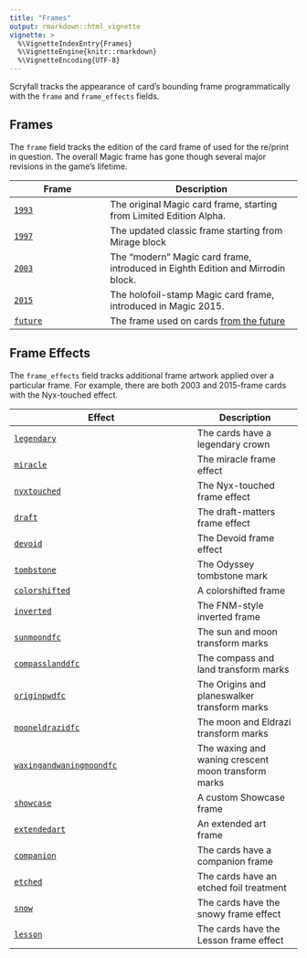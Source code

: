 ```yaml
---
title: "Frames"
output: rmarkdown::html_vignette
vignette: >
  %\VignetteIndexEntry{Frames}
  %\VignetteEngine{knitr::rmarkdown}
  %\VignetteEncoding{UTF-8}
---
```


Scryfall tracks the appearance of card's bounding frame programmatically with
the `frame` and `frame_effects` fields.

## Frames

The `frame` field tracks the edition of the card frame of used for the re/print
in question. The overall Magic frame has gone though several major revisions in
the game's lifetime.

| Frame                                                    | Description                                                                                                    |
| -------------------------------------------------------- | -------------------------------------------------------------------------------------------------------------- |
| [`1993`](https://scryfall.com/search?q=frame%3A1993)     | The original Magic card frame, starting from Limited Edition Alpha.                                            |
| [`1997`](https://scryfall.com/search?q=frame%3A1997)     | The updated classic frame starting from Mirage block                                                           |
| [`2003`](https://scryfall.com/search?q=frame%3A2003)     | The “modern” Magic card frame, introduced in Eighth Edition and Mirrodin block.                                |
| [`2015`](https://scryfall.com/search?q=frame%3A2015)     | The holofoil-stamp Magic card frame, introduced in Magic 2015.                                                 |
| [`future`](https://scryfall.com/search?q=frame%3Afuture) | The frame used on cards [from the future](https://mtg.fandom.com/wiki/Timeshifted#Timeshifted_in_Future_Sight) |

## Frame Effects

The `frame_effects` field tracks additional frame artwork applied over a
particular frame. For example, there are both 2003 and 2015-frame cards with the
Nyx-touched effect.

| Effect                                                                                   | Description                                         |
| ---------------------------------------------------------------------------------------- | --------------------------------------------------- |
| [`legendary`](https://scryfall.com/search?q=frame%3Alegendary)                           | The cards have a legendary crown                    |
| [`miracle`](https://scryfall.com/search?q=frame%3Amiracle)                               | The miracle frame effect                            |
| [`nyxtouched`](https://scryfall.com/search?q=frame%3Anyxtouched)                         | The Nyx-touched frame effect                        |
| [`draft`](https://scryfall.com/search?q=frame%3Adraft)                                   | The draft-matters frame effect                      |
| [`devoid`](https://scryfall.com/search?q=frame%3Adevoid)                                 | The Devoid frame effect                             |
| [`tombstone`](https://scryfall.com/search?q=frame%3Atombstone)                           | The Odyssey tombstone mark                          |
| [`colorshifted`](https://scryfall.com/search?q=frame%3Acolorshifted)                     | A colorshifted frame                                |
| [`inverted`](https://scryfall.com/search?q=frame%3Ainverted)                             | The FNM-style inverted frame                        |
| [`sunmoondfc`](https://scryfall.com/search?q=frame%3Asunmoondfc)                         | The sun and moon transform marks                    |
| [`compasslanddfc`](https://scryfall.com/search?q=frame%3Acompasslanddfc)                 | The compass and land transform marks                |
| [`originpwdfc`](https://scryfall.com/search?q=frame%3Aoriginpwdfc)                       | The Origins and planeswalker transform marks        |
| [`mooneldrazidfc`](https://scryfall.com/search?q=frame%3Amooneldrazidfc)                 | The moon and Eldrazi transform marks                |
| [`waxingandwaningmoondfc`](https://scryfall.com/search?q=frame%3Awaxingandwaningmoondfc) | The waxing and waning crescent moon transform marks |
| [`showcase`](https://scryfall.com/search?q=frame%3Ashowcase)                             | A custom Showcase frame                             |
| [`extendedart`](https://scryfall.com/search?q=frame%3Aextendedart)                       | An extended art frame                               |
| [`companion`](https://scryfall.com/search?q=frame%3Acompanion)                           | The cards have a companion frame                    |
| [`etched`](https://scryfall.com/search?q=frame%3Aetched)                                 | The cards have an etched foil treatment             |
| [`snow`](https://scryfall.com/search?q=frame%3Asnow)                                     | The cards have the snowy frame effect               |
| [`lesson`](https://scryfall.com/search?q=frame%3Alesson)                                 | The cards have the Lesson frame effect              |
